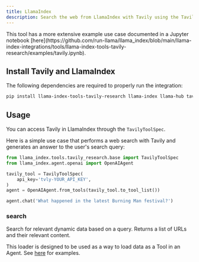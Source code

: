 ```yaml
---
title: LlamaIndex
description: Search the web from LlamaIndex with Tavily using the TavilyToolSpec integration.
---
```


<Callout kind="info">
This tool has a more extensive example use case documented in a Jupyter notebook [here](https://github.com/run-llama/llama_index/blob/main/llama-index-integrations/tools/llama-index-tools-tavily-research/examples/tavily.ipynb).
</Callout>

## Install Tavily and LlamaIndex

The following dependencies are required to properly run the integration:

```bash
pip install llama-index-tools-tavily-research llama-index llama-hub tavily-python
```

## Usage

You can access Tavily in LlamaIndex through the `TavilyToolSpec`.

Here is a simple use case that performs a web search with Tavily and generates an answer to the user's search query:

```python
from llama_index.tools.tavily_research.base import TavilyToolSpec
from llama_index.agent.openai import OpenAIAgent

tavily_tool = TavilyToolSpec(
    api_key='tvly-YOUR_API_KEY',
)
agent = OpenAIAgent.from_tools(tavily_tool.to_tool_list())

agent.chat('What happened in the latest Burning Man festival?')
```

### search

Search for relevant dynamic data based on a query. Returns a list of URLs and their relevant content.

This loader is designed to be used as a way to load data as a Tool in an Agent. See [here](https://github.com/emptycrown/llama-hub/tree/main) for examples.

